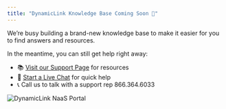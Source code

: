 ```yaml
---
title: "DynamicLink Knowledge Base Coming Soon 🚀"
---
```


We’re busy building a brand-new knowledge base to make it easier for you to find answers and resources.

In the meantime, you can still get help right away:

- 📚 [Visit our Support Page](https://www.zayo.com/support/) for resources
- 💬 [Start a Live Chat](https://www.zayo.com/chat/) for quick help
- 📞 Call us to talk with a support rep 866.364.6033

![DynamicLink NaaS Portal](/DLIQ.png)